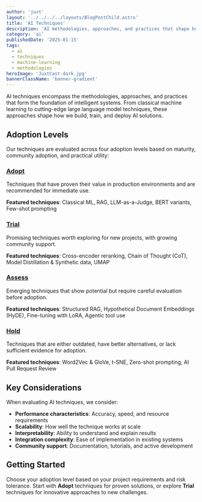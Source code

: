 ```yaml
---
author: 'juxt'
layout: '../../../../layouts/BlogPostChild.astro'
title: 'AI Techniques'
description: 'AI methodologies, approaches, and practices that shape how we build intelligent systems'
category: 'ai'
publishedDate: '2025-01-15'
tags:
  - ai
  - techniques
  - machine-learning
  - methodologies
heroImage: 'JuxtCast-dark.jpg'
bannerClassName: 'banner-gradient'
---
```


AI techniques encompass the methodologies, approaches, and practices that form the foundation of intelligent systems. From classical machine learning to cutting-edge large language model techniques, these approaches shape how we build, train, and deploy AI solutions.

## Adoption Levels

Our techniques are evaluated across four adoption levels based on maturity, community adoption, and practical utility:

### [Adopt](/blog/ai-radar/techniques/adopt/)

Techniques that have proven their value in production environments and are recommended for immediate use.

**Featured techniques**: Classical ML, RAG, LLM-as-a-Judge, BERT variants, Few-shot prompting

### [Trial](/blog/ai-radar/techniques/trial/)

Promising techniques worth exploring for new projects, with growing community support.

**Featured techniques**: Cross-encoder reranking, Chain of Thought (CoT), Model Distillation & Synthetic data, UMAP

### [Assess](/blog/ai-radar/techniques/assess/)

Emerging techniques that show potential but require careful evaluation before adoption.

**Featured techniques**: Structured RAG, Hypothetical Document Embeddings (HyDE), Fine-tuning with LoRA, Agentic tool use

### [Hold](/blog/ai-radar/techniques/hold/)

Techniques that are either outdated, have better alternatives, or lack sufficient evidence for adoption.

**Featured techniques**: Word2Vec & GloVe, t-SNE, Zero-shot prompting, AI Pull Request Review

## Key Considerations

When evaluating AI techniques, we consider:

- **Performance characteristics**: Accuracy, speed, and resource requirements
- **Scalability**: How well the technique works at scale
- **Interpretability**: Ability to understand and explain results
- **Integration complexity**: Ease of implementation in existing systems
- **Community support**: Documentation, tutorials, and active development

## Getting Started

Choose your adoption level based on your project requirements and risk tolerance. Start with **Adopt** techniques for proven solutions, or explore **Trial** techniques for innovative approaches to new challenges.
